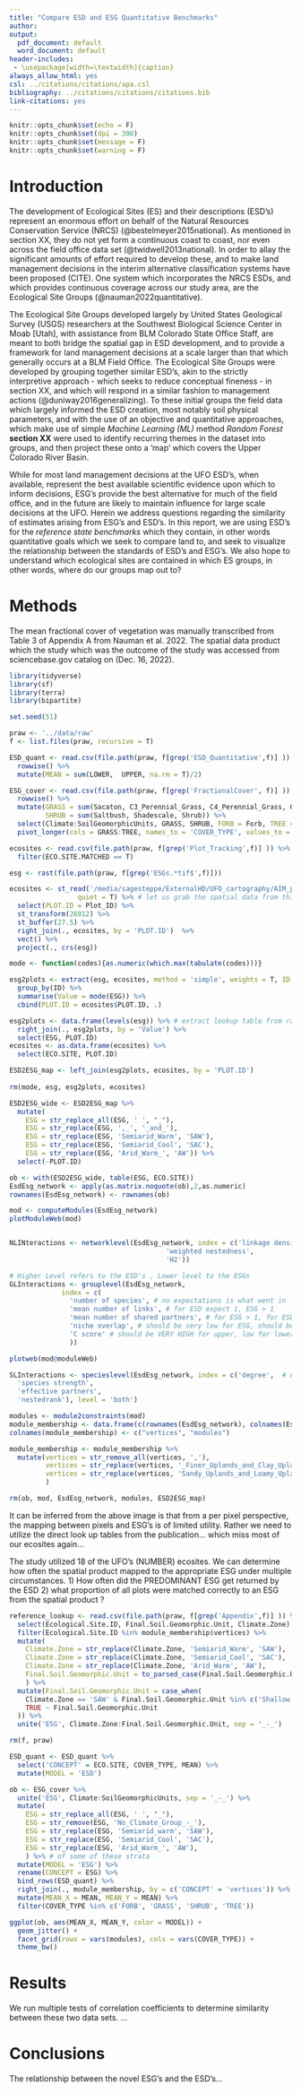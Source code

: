 ```yaml
---
title: "Compare ESD and ESG Quantitative Benchmarks"
author: 
output:
  pdf_document: default
  word_document: default
header-includes:
 - \usepackage[width=\textwidth]{caption}
always_allow_html: yes
csl: ../citations/citations/apa.csl
bibliography: ../citations/citations/citations.bib
link-citations: yes
---
```




```r
knitr::opts_chunk$set(echo = F)
knitr::opts_chunk$set(dpi = 300) 
knitr::opts_chunk$set(message = F)
knitr::opts_chunk$set(warning = F)
```

# Introduction

The development of Ecological Sites (ES) and their descriptions (ESD's) represent an enormous effort on behalf of the Natural Resources Conservation Service (NRCS) (@bestelmeyer2015national). As mentioned in section XX, they do not yet form a continuous coast to coast, nor even across the field office data set (@twidwell2013national). In order to allay the significant amounts of effort required to develop these, and to make land management decisions in the interim alternative classification systems have been proposed (CITE). One system which incorporates the NRCS ESDs, and which provides continuous coverage across our study area, are the Ecological Site Groups (@nauman2022quantitative). 

The Ecological Site Groups developed largely by United States Geological Survey (USGS) researchers at the Southwest Biological Science Center in Moab [Utah], with assistance from BLM Colorado State Office Staff, are meant to both bridge the spatial gap in ESD development, and to provide a framework for  land management decisions at a scale larger than that which generally occurs at a BLM Field Office. The Ecological Site Groups were developed by grouping together similar ESD's, akin to the strictly interpretive approach - which seeks to reduce conceptual fineness - in section XX, and which will respond in a similar fashion to management actions (@duniway2016generalizing). To these initial groups the field data which largely informed the ESD creation, most notably soil physical parameters, and with the use of an objective and quantitative approaches, which make use of simple *Machine Learning (ML)* method *Random Forest* **section XX** were used to identify recurring themes in the dataset into groups, and then project these onto a 'map' which covers the Upper Colorado River Basin. 

While for most land management decisions at the UFO ESD's, when available, represent the best available scientific evidence upon which to inform decisions,  ESG's provide the best alternative for much of the field office, and in the future are likely to maintain influence for large scale decisions at the UFO. Herein we address questions regarding the similarity of estimates arising from ESG's and ESD's. In this report, we are using ESD's for the *reference state benchmarks* which they contain, in other words quantitative goals which we seek to compare land to, and seek to visualize the relationship between the standards of ESD's and ESG's. We also hope to understand which ecological sites are contained in which ES groups, in other words, where do our groups map out to? 

# Methods

The mean fractional cover of vegetation was manually transcribed from Table 3 of Appendix A from Nauman et al. 2022. The spatial data product which the study which was the outcome of the study was accessed from sciencebase.gov catalog on (Dec. 16, 2022). 

```r
library(tidyverse)
library(sf)
library(terra)
library(bipartite)

set.seed(51)
```

```r
praw <- '../data/raw'
f <- list.files(praw, recursive = T)

ESD_quant <- read.csv(file.path(praw, f[grep('ESD_Quantitative',f)] )) %>% 
  rowwise() %>% 
  mutate(MEAN = sum(LOWER,  UPPER, na.rm = T)/2) 

ESG_cover <- read.csv(file.path(praw, f[grep('FractionalCover', f)] )) %>% 
  rowwise() %>% 
  mutate(GRASS = sum(Sacaton, C3_Perennial_Grass, C4_Perennial_Grass, Grass),
         SHRUB = sum(Saltbush, Shadescale, Shrub)) %>% 
  select(Climate:SoilGeomorphicUnits, GRASS, SHRUB, FORB = Forb, TREE = Tree) %>% 
  pivot_longer(cols = GRASS:TREE, names_to = 'COVER_TYPE', values_to = 'MEAN') 

```

```r

ecosites <- read.csv(file.path(praw, f[grep('Plot_Tracking',f)] )) %>% 
  filter(ECO.SITE.MATCHED == T)

esg <- rast(file.path(praw, f[grep('ESGs.*tif$',f)]))

ecosites <- st_read('/media/sagesteppe/ExternalHD/UFO_cartography/AIM_plots_outcomes/plots_outcomes.shp', 
                 quiet = T) %>% # let us grab the spatial data from this real quick
  select(PLOT.ID = Plot_ID) %>% 
  st_transform(26912) %>% 
  st_buffer(27.5) %>% 
  right_join(., ecosites, by = 'PLOT.ID')  %>% 
  vect() %>% 
  project(., crs(esg))

mode <- function(codes){as.numeric(which.max(tabulate(codes)))}

esg2plots <- extract(esg, ecosites, method = 'simple', weights = T, ID = T) %>% 
  group_by(ID) %>% 
  summarise(Value = mode(ESG)) %>% 
  cbind(PLOT.ID = ecosites$PLOT.ID, .)

esg2plots <- data.frame(levels(esg)) %>% # extract lookup table from raster
  right_join(., esg2plots, by = 'Value') %>% 
  select(ESG, PLOT.ID)
ecosites <- as.data.frame(ecosites) %>%
  select(ECO.SITE, PLOT.ID)

ESD2ESG_map <- left_join(esg2plots, ecosites, by = 'PLOT.ID')
  
rm(mode, esg, esg2plots, ecosites)
```


```r

ESD2ESG_wide <- ESD2ESG_map %>% 
  mutate(
    ESG = str_replace_all(ESG, ' ', "_"),
    ESG = str_replace(ESG, ',_', '_and_'),
    ESG = str_replace(ESG, 'Semiarid_Warm', 'SAW'),
    ESG = str_replace(ESG, 'Semiarid_Cool', 'SAC'), 
    ESG = str_replace(ESG, 'Arid_Warm_', 'AW')) %>% 
  select(-PLOT.ID) 

ob <- with(ESD2ESG_wide, table(ESG, ECO.SITE))
EsdEsg_network <- apply(as.matrix.noquote(ob),2,as.numeric)
rownames(EsdEsg_network) <- rownames(ob)

mod <- computeModules(EsdEsg_network)
plotModuleWeb(mod)


NLINteractions <- networklevel(EsdEsg_network, index = c('linkage density', 
                                       'weighted nestedness', 
                                       'H2'))

# Higher Level refers to the ESD's , Lower level to the ESGs
GLInteractions <- grouplevel(EsdEsg_network,
             index = c(
               'number of species', # no expectations is what went in
               'mean number of links', # for ESD expect 1, ESG > 1
               'mean number of shared partners', # for ESG > 1, for ESD still greater than 1 as many can pool into one ESG
               'niche overlap', # should be very low for ESG, should be higher for ESD, but still relatively low. 
               'C score' # should be VERY HIGH for upper, low for lower.  
               ))

plotweb(mod@moduleWeb)

SLInteractions <- specieslevel(EsdEsg_network, index = c('degree',  # number of links per species, ESD should be 1, ESG > 1
  'species strength',
  'effective partners',
  'nestedrank'), level = 'both')

modules <- module2constraints(mod)
module_membership <- data.frame(c(rownames(EsdEsg_network), colnames(EsdEsg_network)), modules) 
colnames(module_membership) <- c("vertices", "modules") 

module_membership <- module_membership %>% 
  mutate(vertices = str_remove_all(vertices, ','),  
         vertices = str_replace(vertices, '_Finer_Uplands_and_Clay_Uplands', '_Finer_and_Clay_Uplands'),
         vertices = str_replace(vertices, 'Sandy_Uplands_and_Loamy_Uplands', 'Sandy_and_Loamy_Uplands')
         )

rm(ob, mod, EsdEsg_network, modules, ESD2ESG_map)
```
It can be inferred from the above image is that from a per pixel perspective, the mapping between pixels and ESG's is of limited utility. Rather we need to utilize the direct look up tables from the publication... which miss most of our ecosites again... 




The study utilized 18 of the UFO's (NUMBER) ecosites. We can determine how often the spatial product mapped to the appropriate ESG under multiple circumstances. 1) How often did the PREDOMINANT ESG get returned by the ESD 2) what proportion of all plots were matched correctly to an ESG from the spatial product ? 

```r

reference_lookup <- read.csv(file.path(praw, f[grep('Appendix',f)] )) %>% 
  select(Ecological.Site.ID, Final.Soil.Geomorphic.Unit, Climate.Zone) %>% 
  filter(Ecological.Site.ID %in% module_membership$vertices) %>% 
  mutate(
    Climate.Zone = str_replace(Climate.Zone, 'Semiarid_Warm', 'SAW'),
    Climate.Zone = str_replace(Climate.Zone, 'Semiarid_Cool', 'SAC'), 
    Climate.Zone = str_replace(Climate.Zone, 'Arid_Warm', 'AW'),
    Final.Soil.Geomorphic.Unit = to_parsed_case(Final.Soil.Geomorphic.Unit)
    ) %>% 
  mutate(Final.Soil.Geomorphic.Unit = case_when(
    Climate.Zone == 'SAW' & Final.Soil.Geomorphic.Unit %in% c('Shallow', 'Deep_Rocky') ~ 'Shallow_and_Deep_Rocky',
    TRUE ~ Final.Soil.Geomorphic.Unit
  )) %>% 
  unite('ESG', Climate.Zone:Final.Soil.Geomorphic.Unit, sep = '_-_')

rm(f, praw)
```



```r

ESD_quant <- ESD_quant %>% 
  select('CONCEPT' = ECO.SITE, COVER_TYPE, MEAN) %>% 
  mutate(MODEL = 'ESD')

ob <- ESG_cover %>% 
  unite('ESG', Climate:SoilGeomorphicUnits, sep = '_-_') %>% 
  mutate(
    ESG = str_replace_all(ESG, ' ', "_"),
    ESG = str_remove(ESG, 'No_Climate_Group_-_'),
    ESG = str_replace(ESG, 'Semiarid_warm', 'SAW'),
    ESG = str_replace(ESG, 'Semiarid_Cool', 'SAC'), 
    ESG = str_replace(ESG, 'Arid_Warm_', 'AW'), 
    ) %>% # of some of these strata
  mutate(MODEL = 'ESG') %>% 
  rename(CONCEPT = ESG) %>% 
  bind_rows(ESD_quant) %>% 
  right_join(., module_membership, by = c('CONCEPT' = 'vertices')) %>% 
  mutate(MEAN_X = MEAN, MEAN_Y = MEAN) %>% 
  filter(COVER_TYPE %in% c('FORB', 'GRASS', 'SHRUB', 'TREE'))

ggplot(ob, aes(MEAN_X, MEAN_Y, color = MODEL)) +
  geom_jitter() +
  facet_grid(rows = vars(modules), cols = vars(COVER_TYPE)) +
  theme_bw()


```



# Results

We run multiple tests of correlation coefficients to determine similarity between these two data sets. ...

# Conclusions

The relationship between the novel ESG's and the ESD's...


